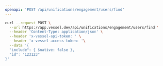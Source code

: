 ```yaml
---
openapi: 'POST /api/unifications/engagement/users/find'
---
```


<RequestExample>

```bash Request
curl --request POST \
  --url https://app.vessel.dev/api/unifications/engagement/users/find \
  --header 'Content-Type: application/json' \
  --header 'x-vessel-api-token: ' \
  --header 'x-vessel-access-token: '\
  --data '{
  "include": { $native: false },
  "id": "123123"
}'
```

</RequestExample>
